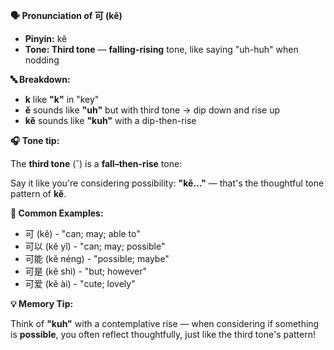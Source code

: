 **🗣️ Pronunciation of 可 (kě)**

- **Pinyin:** kě
- **Tone: Third tone** — **falling-rising** tone, like saying "uh-huh" when nodding

**🔤 Breakdown:**

- **k** like **"k"** in "key"
- **ě** sounds like **"uh"** but with third tone → dip down and rise up
- **kě** sounds like **"kuh"** with a dip-then-rise

**🎧 Tone tip:**

The **third tone** (ˇ) is a **fall–then-rise** tone:

Say it like you're considering possibility: **"kě..."** — that's the thoughtful tone pattern of
**kě**.

**📝 Common Examples:**

- 可 (kě) - "can; may; able to"
- 可以 (kě yǐ) - "can; may; possible"
- 可能 (kě néng) - "possible; maybe"
- 可是 (kě shì) - "but; however"
- 可爱 (kě ài) - "cute; lovely"

**💡 Memory Tip:**

Think of **"kuh"** with a contemplative rise — when considering if something is **possible**, you
often reflect thoughtfully, just like the third tone's pattern!
